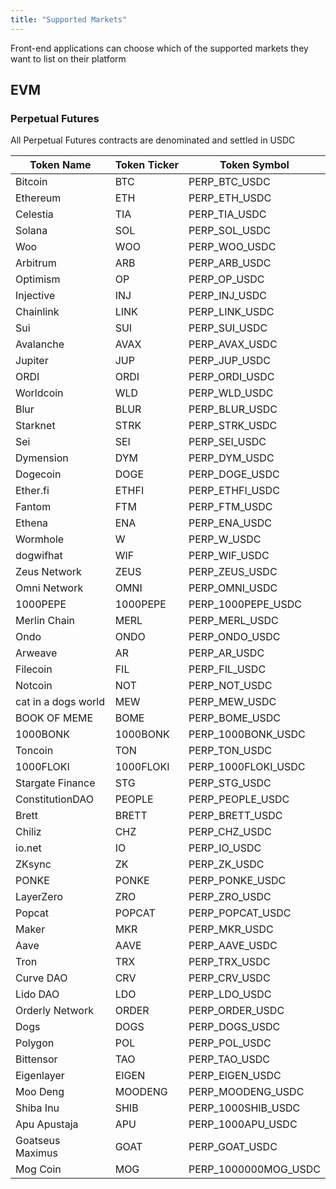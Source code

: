 ```yaml
---
title: "Supported Markets"
---
```


<Note>
  Front-end applications can choose which of the supported markets they want to list on their
  platform
</Note>

## EVM

### Perpetual Futures

<Note>All Perpetual Futures contracts are denominated and settled in USDC</Note>

| Token Name          | Token Ticker | Token Symbol         |
|---------------------|--------------|----------------------|
| Bitcoin             | BTC          | PERP_BTC_USDC        |
| Ethereum            | ETH          | PERP_ETH_USDC        |
| Celestia            | TIA          | PERP_TIA_USDC        |
| Solana              | SOL          | PERP_SOL_USDC        |
| Woo                 | WOO          | PERP_WOO_USDC        |
| Arbitrum            | ARB          | PERP_ARB_USDC        |
| Optimism            | OP           | PERP_OP_USDC         |
| Injective           | INJ          | PERP_INJ_USDC        |
| Chainlink           | LINK         | PERP_LINK_USDC       |
| Sui                 | SUI          | PERP_SUI_USDC        |
| Avalanche           | AVAX         | PERP_AVAX_USDC       |
| Jupiter             | JUP          | PERP_JUP_USDC        |
| ORDI                | ORDI         | PERP_ORDI_USDC       |
| Worldcoin           | WLD          | PERP_WLD_USDC        |
| Blur                | BLUR         | PERP_BLUR_USDC       |
| Starknet            | STRK         | PERP_STRK_USDC       |
| Sei                 | SEI          | PERP_SEI_USDC        |
| Dymension           | DYM          | PERP_DYM_USDC        |
| Dogecoin            | DOGE         | PERP_DOGE_USDC       |
| Ether.fi            | ETHFI        | PERP_ETHFI_USDC      |
| Fantom              | FTM          | PERP_FTM_USDC        |
| Ethena              | ENA          | PERP_ENA_USDC        |
| Wormhole            | W            | PERP_W_USDC          |
| dogwifhat           | WIF          | PERP_WIF_USDC        |
| Zeus Network        | ZEUS         | PERP_ZEUS_USDC       |
| Omni Network        | OMNI         | PERP_OMNI_USDC       |
| 1000PEPE            | 1000PEPE     | PERP_1000PEPE_USDC   |
| Merlin Chain        | MERL         | PERP_MERL_USDC       |
| Ondo                | ONDO         | PERP_ONDO_USDC       |
| Arweave             | AR           | PERP_AR_USDC         |
| Filecoin            | FIL          | PERP_FIL_USDC        |
| Notcoin             | NOT          | PERP_NOT_USDC        |
| cat in a dogs world | MEW          | PERP_MEW_USDC        |
| BOOK OF MEME        | BOME         | PERP_BOME_USDC       |
| 1000BONK            | 1000BONK     | PERP_1000BONK_USDC   |
| Toncoin             | TON          | PERP_TON_USDC        |
| 1000FLOKI           | 1000FLOKI    | PERP_1000FLOKI_USDC  |
| Stargate Finance    | STG          | PERP_STG_USDC        |
| ConstitutionDAO     | PEOPLE       | PERP_PEOPLE_USDC     |
| Brett               | BRETT        | PERP_BRETT_USDC      |
| Chiliz              | CHZ          | PERP_CHZ_USDC        |
| io.net              | IO           | PERP_IO_USDC         |
| ZKsync              | ZK           | PERP_ZK_USDC         |
| PONKE               | PONKE        | PERP_PONKE_USDC      |
| LayerZero           | ZRO          | PERP_ZRO_USDC        |
| Popcat              | POPCAT       | PERP_POPCAT_USDC     |
| Maker               | MKR          | PERP_MKR_USDC        |
| Aave                | AAVE         | PERP_AAVE_USDC       |
| Tron                | TRX          | PERP_TRX_USDC        |
| Curve DAO           | CRV          | PERP_CRV_USDC        |
| Lido DAO            | LDO          | PERP_LDO_USDC        |
| Orderly Network     | ORDER        | PERP_ORDER_USDC      |
| Dogs                | DOGS         | PERP_DOGS_USDC       |
| Polygon             | POL          | PERP_POL_USDC        |
| Bittensor           | TAO          | PERP_TAO_USDC        |
| Eigenlayer          | EIGEN        | PERP_EIGEN_USDC      |
| Moo Deng            | MOODENG      | PERP_MOODENG_USDC    |
| Shiba Inu           | SHIB         | PERP_1000SHIB_USDC   |
| Apu Apustaja        | APU          | PERP_1000APU_USDC    |
| Goatseus Maximus    | GOAT         | PERP_GOAT_USDC       |
| Mog Coin            | MOG          | PERP_1000000MOG_USDC |
